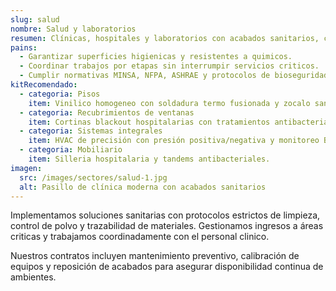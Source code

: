 ```yaml
---
slug: salud
nombre: Salud y laboratorios
resumen: Clínicas, hospitales y laboratorios con acabados sanitarios, control de infecciones y continuidad operativa.
pains:
  - Garantizar superficies higienicas y resistentes a quimicos.
  - Coordinar trabajos por etapas sin interrumpir servicios criticos.
  - Cumplir normativas MINSA, NFPA, ASHRAE y protocolos de bioseguridad.
kitRecomendado:
  - categoria: Pisos
    item: Vinilico homogeneo con soldadura termo fusionada y zocalo sanitario.
  - categoria: Recubrimientos de ventanas
    item: Cortinas blackout hospitalarias con tratamientos antibacteriales.
  - categoria: Sistemas integrales
    item: HVAC de precisión con presión positiva/negativa y monitoreo BMS.
  - categoria: Mobiliario
    item: Silleria hospitalaria y tandems antibacteriales.
imagen:
  src: /images/sectores/salud-1.jpg
  alt: Pasillo de clínica moderna con acabados sanitarios
---
```


Implementamos soluciones sanitarias con protocolos estrictos de limpieza, control de polvo y trazabilidad de materiales. Gestionamos ingresos a áreas criticas y trabajamos coordinadamente con el personal clinico.

Nuestros contratos incluyen mantenimiento preventivo, calibración de equipos y reposición de acabados para asegurar disponibilidad continua de ambientes.
